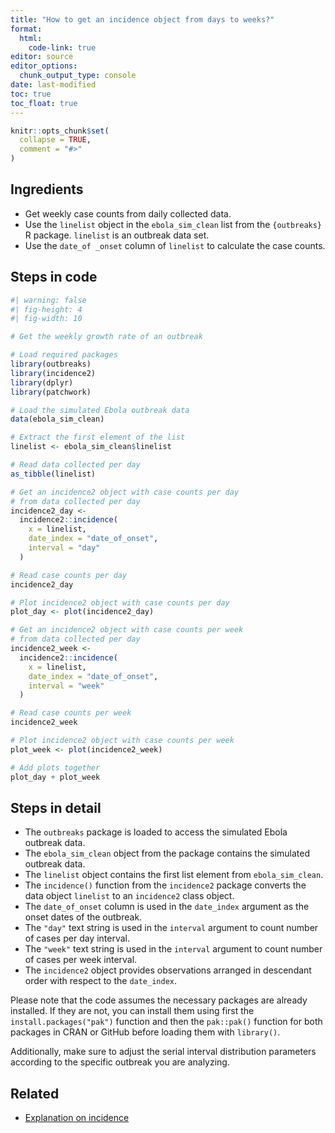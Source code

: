 ```yaml
---
title: "How to get an incidence object from days to weeks?"
format: 
  html:
    code-link: true
editor: source
editor_options: 
  chunk_output_type: console
date: last-modified
toc: true
toc_float: true
---
```


```r
knitr::opts_chunk$set(
  collapse = TRUE,
  comment = "#>"
)
```

## Ingredients

- Get weekly case counts from daily collected data.
- Use the `linelist` object in the `ebola_sim_clean` list from the `{outbreaks}` R package. `linelist` is an outbreak data set. 
- Use the `date_of _onset` column of `linelist` to calculate the case counts. 

## Steps in code

```r
#| warning: false
#| fig-height: 4
#| fig-width: 10

# Get the weekly growth rate of an outbreak

# Load required packages
library(outbreaks)
library(incidence2)
library(dplyr)
library(patchwork)

# Load the simulated Ebola outbreak data
data(ebola_sim_clean)

# Extract the first element of the list
linelist <- ebola_sim_clean$linelist

# Read data collected per day
as_tibble(linelist)

# Get an incidence2 object with case counts per day
# from data collected per day
incidence2_day <- 
  incidence2::incidence(
    x = linelist, 
    date_index = "date_of_onset",
    interval = "day"
  )

# Read case counts per day
incidence2_day

# Plot incidence2 object with case counts per day
plot_day <- plot(incidence2_day)

# Get an incidence2 object with case counts per week
# from data collected per day
incidence2_week <- 
  incidence2::incidence(
    x = linelist, 
    date_index = "date_of_onset",
    interval = "week"
  )

# Read case counts per week
incidence2_week

# Plot incidence2 object with case counts per week
plot_week <- plot(incidence2_week)

# Add plots together
plot_day + plot_week
```

## Steps in detail

- The `outbreaks` package is loaded to access the simulated Ebola outbreak data.
- The `ebola_sim_clean` object from the package contains the simulated outbreak data.
- The `linelist` object contains the first list element from `ebola_sim_clean`.
- The `incidence()` function from the `incidence2` package converts the data object `linelist` to an `incidence2` class object.
- The `date_of_onset` column is used in the `date_index` argument as the onset dates of the outbreak.
- The `"day"` text string is used in the `interval` argument to count number of cases per day interval.
- The `"week"` text string is used in the `interval` argument to count number of cases per week interval.  
- The `incidence2` object provides observations arranged in descendant order with respect to the `date_index`.

Please note that the code assumes the necessary packages are already installed. If they are not, you can install them using first the `install.packages("pak")` function and then the `pak::pak()` function for both packages in CRAN or GitHub before loading them with `library()`. 

Additionally, make sure to adjust the serial interval distribution parameters according to the specific outbreak you are analyzing.

## Related

- [Explanation on incidence](https://www.reconlearn.org/slides/outbreak-statistics/outbreak-statistics.html#28)
